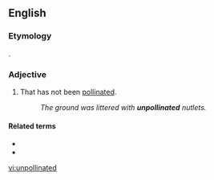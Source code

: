 ==English==

===Etymology===
{{prefix|un|pollinated|lang=en}}.

===Adjective===
{{en-adj}}

# That has not been [[pollinated]].
#: ''The ground was littered with '''unpollinated''' nutlets.''

====Related terms====
* {{l|en|pollinate}}
* {{l|en|pollinated}}

[[vi:unpollinated]]
